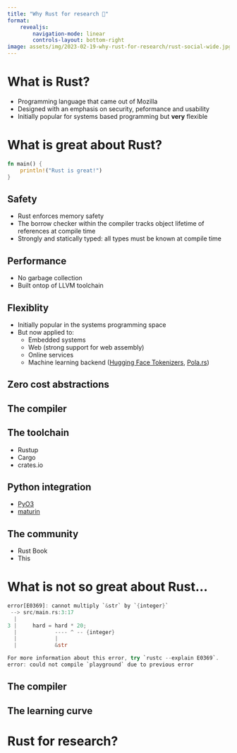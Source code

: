```yaml
---
title: "Why Rust for research 🦀"
format: 
    revealjs:
        navigation-mode: linear
        controls-layout: bottom-right
image: assets/img/2023-02-19-why-rust-for-research/rust-social-wide.jpg
---
```


# What is Rust?

- Programming language that came out of Mozilla
- Designed with an emphasis on security, peformance and usability 
- Initially popular for systems based programming but **very** flexible

# What is great about Rust?

```rust
fn main() {
    println!("Rust is great!")
}
```

## Safety

- Rust enforces memory safety
- The borrow checker within the compiler tracks object lifetime of references at compile time
- Strongly and statically typed: all types must be known at compile time

## Performance

- No garbage collection
- Built ontop of LLVM toolchain

## Flexiblity

- Initially popular in the systems programming space
- But now applied to:
  - Embedded systems
  - Web (strong support for web assembly)
  - Online services
  - Machine learning backend ([Hugging Face Tokenizers](https://github.com/huggingface/tokenizers), [Pola.rs](https://www.pola.rs/))

## Zero cost abstractions

## The compiler

## The toolchain

- Rustup
- Cargo
- crates.io

## Python integration

- [PyO3](https://github.com/PyO3/pyo3)
- [maturin](https://github.com/PyO3/maturin)

## The community

- Rust Book
- This 

# What is not so great about Rust...


```rust
error[E0369]: cannot multiply `&str` by `{integer}`
 --> src/main.rs:3:17
  |
3 |     hard = hard * 20;
  |            ---- ^ -- {integer}
  |            |
  |            &str

For more information about this error, try `rustc --explain E0369`.
error: could not compile `playground` due to previous error
```

## The compiler

## The learning curve

# Rust for research?
